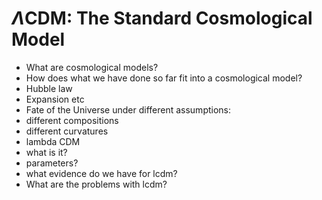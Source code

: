 $\Lambda$CDM: The Standard Cosmological Model  {#ch:lambdacdm}
===================================

* What are cosmological models?
* How does what we have done so far fit into a cosmological model?
* Hubble law
* Expansion etc
* Fate of the Universe under different assumptions:
 - different compositions
 - different curvatures
 * lambda CDM
  - what is it?
  - parameters?
* what evidence do we have for lcdm?
* What are the problems with lcdm?
